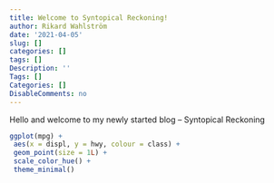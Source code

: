 ```yaml
---
title: Welcome to Syntopical Reckoning!
author: Rikard Wahlström
date: '2021-04-05'
slug: []
categories: []
tags: []
Description: ''
Tags: []
Categories: []
DisableComments: no
---
```


Hello and welcome to my newly started blog -- Syntopical Reckoning

```r
ggplot(mpg) +
 aes(x = displ, y = hwy, colour = class) +
 geom_point(size = 1L) +
 scale_color_hue() +
 theme_minimal()
```

